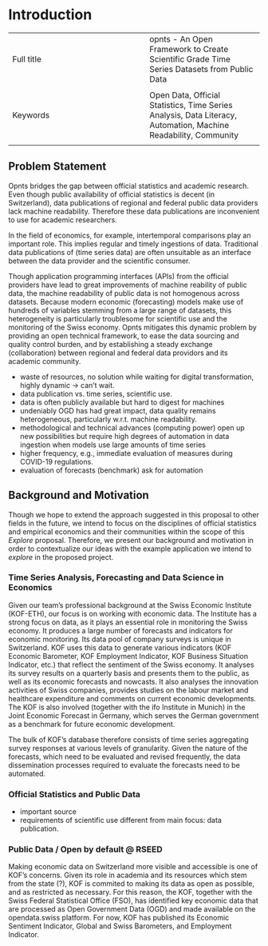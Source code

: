 # Introduction


|  |  |
|:-----|:----|
|   Full title  |  opnts - An Open Framework to Create Scientific Grade Time Series Datasets from Public Data
  |
|  Keywords |  Open Data, Official Statistics, Time Series Analysis, Data Literacy, Automation, Machine Readability, Community
 |


## Problem Statement

 Opnts bridges the gap between official statistics and academic research. Even though public availability of official statistics is decent (in Switzerland), data publications of regional and federal public data providers lack machine readability. Therefore these data publications are inconvenient to use for academic researchers.

 In the field of economics, for example, intertemporal comparisons play an important role. This implies regular and timely ingestions of data. Traditional data publications of (time series data) are often unsuitable as an interface between the data provider and the scientific consumer. 

 <!-- insert bfs excel (example of a data publication that is hard to ingest by a machine)-->
 
 Though application programming interfaces (APIs) from the official providers have lead to great improvements of machine reability of public data, the machine readability of public data is not homogenous across datasets.  Because modern economic (forecasting) models make use of hundreds of variables stemming from a large range of datasets, this heterogeneity is particularly troublesome for scientific use and the monitoring of the Swiss economy. Opnts mitigates this dynamic problem by providing an open technical framework, to ease the data sourcing and quality control burden, and by establishing a steady exchange (collaboration) between regional and federal data providors and its academic community.


- waste of resources, no solution while waiting for digital transformation, highly dynamic -> can't wait.
- data publication vs. time series, scientific use. 
- data is often publicly available but hard to digest for machines
- undeniably OGD has had great impact, data quality remains heterogeneous, particularly w.r.t. machine readability.
- methodological and technical advances (computing power) open up new possibilities but require high degrees of automation in data ingestion when models use large amounts of time series
- higher frequency, e.g., immediate evaluation of measures during COVID-19 regulations. 
- evaluation of forecasts (benchmark) ask for automation

<!-- in 2 ways: 

1. improving & spreading ORD practices (active discussions with FSO, teaching, FAIR principle inclusion)
2. code as communication (framework as a blueprint to communicate what we want to do, as an interim solution).

-> erhöhe abstraktionsniveau, wir haben communication and technisches framework, bilden wissen, was bfs uns gibt, und 2. community building.

:::{.callout-important}

bridging the gap between academia and official statistics. 
way to do it: streamline publication, inclusion across all working packages. share a blueprint process on how to work with public data. 
have different entrypoints for different needs: data, source code, meta data etc. 
code as a communication channel,

::: -->


## Background and Motivation

Though we hope to extend the approach suggested in this proposal to other fields in the future, we intend to focus on the disciplines of official statistics and empirical economics and their communities within the scope of this *Explore* proposal. Therefore, we present our background and motivation in order to contextualize our ideas with the example application we intend to *explore* in the proposed project.

### Time Series Analysis, Forecasting and Data Science in Economics

Given our team's professional background at the Swiss Economic Institute (KOF-ETH), our focus is on working with economic data. The Institute has a strong focus on data, as it plays an essential role in monitoring the Swiss economy. It produces a large number of forecasts and indicators for economic monitoring. Its data pool of company surveys is unique in Switzerland. KOF uses this data to generate various indicators (KOF Economic Barometer, KOF Employment Indicator, KOF Business Situation Indicator, etc.) that reflect the sentiment of the Swiss economy. It analyses its survey results on a quarterly basis and presents them to the public, as well as its economic forecasts and nowcasts. It also analyses the innovation activities of Swiss companies, provides studies on the labour market and healthcare expenditure and comments on current economic developments. The KOF is also involved (together with the ifo Institute in Munich) in the Joint Economic Forecast in Germany, which serves the German government as a benchmark for future economic development.

The bulk of KOF's database therefore consists of time series aggregating survey responses at various levels of granularity. Given the nature of the forecasts, which need to be evaluated and revised frequently, the data dissemination processes required to evaluate the forecasts need to be automated.

<!-- bei shock absorption und education wusste nicht wie ich das in den text integriere? the monitoring of shock absorption through fiscal, monetary policy? education by chair gersbach und sturm? -->

### Official Statistics and Public Data

- important source
- requirements of scientific use different from main focus: data publication. 


### Public Data / Open by default @ RSEED

Making economic data on Switzerland more visible and accessible is one of KOF's concerns. Given its role in academia and its resources which stem from the state (?), KOF is commited to making its data as open as possible, and as restricted as necessary. For this reason, the KOF, together with the Swiss Federal Statistical Office (FSO), has identified key economic data that are processed as Open Government Data (OGD) and made available on the opendata.swiss platform. For now, KOF has published its Economic Sentiment Indicator, Global and Swiss Barometers, and Employment Indicator. 





